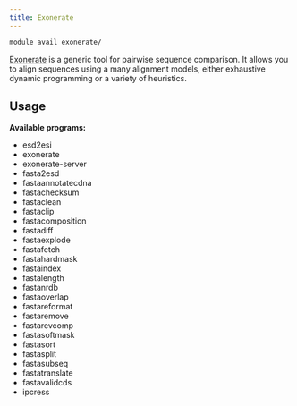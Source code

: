 ```yaml
---
title: Exonerate
---
```

```bash
module avail exonerate/
```

[Exonerate](https://github.com/nathanweeks/exonerate) is a generic tool for pairwise sequence comparison. It allows you to align sequences using a many alignment models, either exhaustive dynamic programming or a variety of heuristics.  

## Usage

**Available programs:**

- esd2esi
- exonerate
- exonerate-server
- fasta2esd
- fastaannotatecdna
- fastachecksum
- fastaclean
- fastaclip
- fastacomposition
- fastadiff
- fastaexplode
- fastafetch
- fastahardmask
- fastaindex
- fastalength
- fastanrdb
- fastaoverlap
- fastareformat
- fastaremove
- fastarevcomp
- fastasoftmask
- fastasort
- fastasplit
- fastasubseq
- fastatranslate
- fastavalidcds
- ipcress
